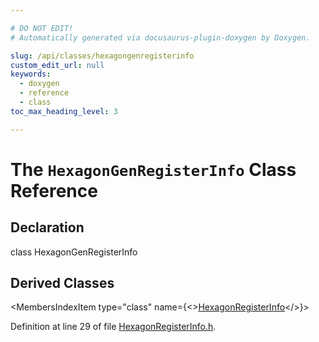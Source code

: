 ```yaml
---

# DO NOT EDIT!
# Automatically generated via docusaurus-plugin-doxygen by Doxygen.

slug: /api/classes/hexagongenregisterinfo
custom_edit_url: null
keywords:
  - doxygen
  - reference
  - class
toc_max_heading_level: 3

---
```





# The `HexagonGenRegisterInfo` Class Reference

<DoxygenPage pluginConfig={pluginConfig}>



## Declaration

<CodeBlock>class HexagonGenRegisterInfo</CodeBlock>

## Derived Classes

<MembersIndex>

<MembersIndexItem
  type="class"
  name={<><a href="/docs/api/classes/llvm/hexagonregisterinfo">HexagonRegisterInfo</a></>}>
</MembersIndexItem>

</MembersIndex>


Definition at line 29 of file <a href="/docs/api/files/lib/lib/target/lib/target/hexagon/hexagonregisterinfo-h">HexagonRegisterInfo.h</a>.

</DoxygenPage>
